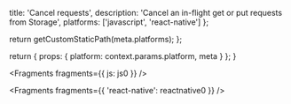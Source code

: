 
  title: 'Cancel requests',
  description: 'Cancel an in-flight get or put requests from Storage',
  platforms: ['javascript', 'react-native']
};

  return getCustomStaticPath(meta.platforms);
};

  return {
    props: {
      platform: context.params.platform,
      meta
    }
  };
}


<Fragments fragments={{ js: js0 }} />


<Fragments fragments={{ 'react-native': reactnative0 }} />
